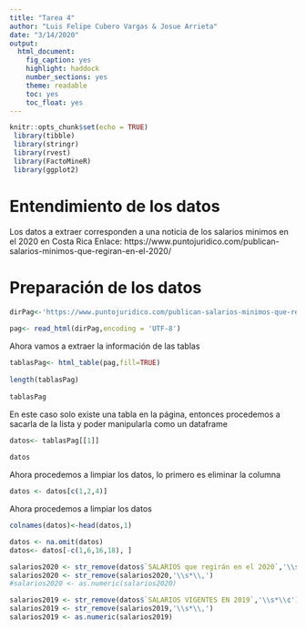 ```yaml
---
title: "Tarea 4"
author: "Luis Felipe Cubero Vargas & Josue Arrieta"
date: "3/14/2020"
output:
  html_document:
    fig_caption: yes
    highlight: haddock
    number_sections: yes
    theme: readable
    toc: yes
    toc_float: yes
---
```


```r
knitr::opts_chunk$set(echo = TRUE)
 library(tibble)
 library(stringr)
 library(rvest)
 library(FactoMineR)
 library(ggplot2)

```

# Entendimiento de los datos 

Los datos a  extraer corresponden a una noticia de los salarios minimos en el 2020 en Costa Rica
Enlace: https://www.puntojuridico.com/publican-salarios-minimos-que-regiran-en-el-2020/

# Preparación de los datos

```r
dirPag<-'https://www.puntojuridico.com/publican-salarios-minimos-que-regiran-en-el-2020/'
  
pag<- read_html(dirPag,encoding = 'UTF-8') 
```

Ahora vamos a extraer la información de las tablas 

```r
tablasPag<- html_table(pag,fill=TRUE)
  
length(tablasPag)
  
tablasPag
```

En este caso solo existe una tabla en la página, entonces procedemos a sacarla de la lista y poder manipularla como un dataframe

```r
datos<- tablasPag[[1]]
   
datos
```

Ahora procedemos a limpiar los datos, lo primero es eliminar la columna 
```r
datos <- datos[c(1,2,4)]
```

Ahora procedemos a limpiar los datos 
```r
colnames(datos)<-head(datos,1)
```
```r
datos <- na.omit(datos)
datos<- datos[-c(1,6,16,18), ]
```

```r
salarios2020 <- str_remove(datos$`SALARIOS que regirán en el 2020`,'\\s*\\¢')
salarios2020 <- str_remove(salarios2020,'\\s*\\,')
#salarios2020 <- as.numeric(salarios2020)
```
```r
salarios2019 <- str_remove(datos$`SALARIOS VIGENTES EN 2019`,'\\s*\\¢')
salarios2019 <- str_remove(salarios2019,'\\s*\\,')
salarios2019 <- as.numeric(salarios2019)
```



